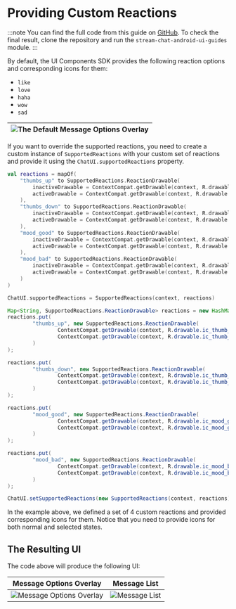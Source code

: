 
# Providing Custom Reactions

:::note
You can find the full code from this guide on [GitHub](https://github.com/GetStream/stream-chat-android/tree/main/stream-chat-android-ui-guides/src/main/java/io/getstream/chat/android/guides/catalog/uicomponents/customreactions). To check the final result, clone the repository and run the `stream-chat-android-ui-guides` module.
:::

By default, the UI Components SDK provides the following reaction options and corresponding icons for them:

- `like`
- `love`
- `haha`
- `wow`
- `sad`

|![The Default Message Options Overlay](../../assets/custom_reactions_message_options_overlay_before.png)|
|---|

If you want to override the supported reactions, you need to create a custom instance of `SupportedReactions` with your custom set of reactions and provide it using the `ChatUI.supportedReactions` property.

<Tabs>
<TabItem value="kotlin" label="Kotlin">

```kotlin
val reactions = mapOf(
    "thumbs_up" to SupportedReactions.ReactionDrawable(
        inactiveDrawable = ContextCompat.getDrawable(context, R.drawable.ic_thumb_up)!!,
        activeDrawable = ContextCompat.getDrawable(context, R.drawable.ic_thumb_up_selected)!!
    ),
    "thumbs_down" to SupportedReactions.ReactionDrawable(
        inactiveDrawable = ContextCompat.getDrawable(context, R.drawable.ic_thumb_down)!!,
        activeDrawable = ContextCompat.getDrawable(context, R.drawable.ic_thumb_down_selected)!!
    ),
    "mood_good" to SupportedReactions.ReactionDrawable(
        inactiveDrawable = ContextCompat.getDrawable(context, R.drawable.ic_mood_good)!!,
        activeDrawable = ContextCompat.getDrawable(context, R.drawable.ic_mood_good_selected)!!
    ),
    "mood_bad" to SupportedReactions.ReactionDrawable(
        inactiveDrawable = ContextCompat.getDrawable(context, R.drawable.ic_mood_bad)!!,
        activeDrawable = ContextCompat.getDrawable(context, R.drawable.ic_mood_bad_selected)!!
    )
)

ChatUI.supportedReactions = SupportedReactions(context, reactions)
```
</TabItem>

<TabItem value="java" label="Java">

```java
Map<String, SupportedReactions.ReactionDrawable> reactions = new HashMap<>();
reactions.put(
        "thumbs_up", new SupportedReactions.ReactionDrawable(
                ContextCompat.getDrawable(context, R.drawable.ic_thumb_up),
                ContextCompat.getDrawable(context, R.drawable.ic_thumb_up_selected)
        )
);

reactions.put(
        "thumbs_down", new SupportedReactions.ReactionDrawable(
                ContextCompat.getDrawable(context, R.drawable.ic_thumb_down),
                ContextCompat.getDrawable(context, R.drawable.ic_thumb_down_selected)
        )
);

reactions.put(
        "mood_good", new SupportedReactions.ReactionDrawable(
                ContextCompat.getDrawable(context, R.drawable.ic_mood_good),
                ContextCompat.getDrawable(context, R.drawable.ic_mood_good_selected)
        )
);

reactions.put(
        "mood_bad", new SupportedReactions.ReactionDrawable(
                ContextCompat.getDrawable(context, R.drawable.ic_mood_bad),
                ContextCompat.getDrawable(context, R.drawable.ic_mood_bad_selected)
        )
);

ChatUI.setSupportedReactions(new SupportedReactions(context, reactions));
```
</TabItem>
</Tabs>

In the example above, we defined a set of 4 custom reactions and provided corresponding icons for them. Notice that you need to provide icons for both normal and selected states.

## The Resulting UI

The code above will produce the following UI:

| Message Options Overlay | Message List |
| --- | --- |
|![Message Options Overlay](../../assets/custom_reactions_message_options_overlay.png)|![Message List](../../assets/custom_reactions_message_list.png)|

